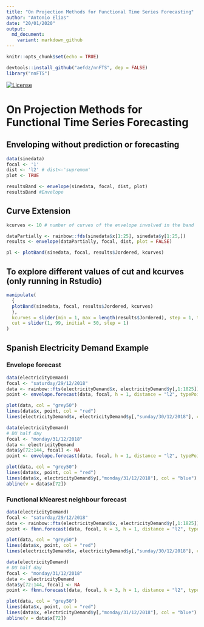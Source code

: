 ```yaml
---
title: "On Projection Methods for Functional Time Series Forecasting"
author: "Antonio Elías"
date: "20/01/2020"
output:
  md_document:
    variant: markdown_github
---
```


```r
knitr::opts_chunk$set(echo = TRUE)

devtools::install_github("aefdz/nnFTS", dep = FALSE)
library("nnFTS")
```

[![License](https://img.shields.io/badge/license-GPL%20v3-blue.svg)](https://www.gnu.org/licenses/gpl-3.0)

On Projection Methods for Functional Time Series Forecasting
===========

## Enveloping without prediction or forecasting
```r
data(sinedata)
focal <- '1'
dist <- 'l2' # dist<-'supremum'
plot <- TRUE

resultsBand <- envelope(sinedata, focal, dist, plot)
resultsBand #Envelope 
```

## Curve Extension
```r
kcurves <- 10 # number of curves of the envelope involved in the band

dataPartially <- rainbow::fds(sinedata$x[1:25], sinedata$y[1:25,])
results <- envelope(dataPartially, focal, dist, plot = FALSE)

pl <- plotBand(sinedata, focal, results$Jordered, kcurves)
```

## To explore different values of cut and kcurves (only running in Rstudio)

```r
manipulate(
  {
  plotBand(sinedata, focal, results$Jordered, kcurves)
  },
  kcurves = slider(min = 1, max = length(results$Jordered), step = 1, ticks = TRUE),
  cut = slider(1, 99, initial = 50, step = 1)
)
```

## Spanish Electricity Demand Example

### Envelope forecast
```r
data(electricityDemand)
focal <- "saturday/29/12/2018"
data <- rainbow::fts(electricityDemand$x, electricityDemand$y[,1:1825])
point <- envelope.forecast(data, focal, h = 1, distance = "l2", typePoint = "expw", theta = 1)

plot(data, col = "grey50")
lines(data$x, point, col = "red")
lines(electricityDemand$x, electricityDemand$y[,"sunday/30/12/2018"], col = "blue")
```

```r
data(electricityDemand)
# DU half day
focal <- "monday/31/12/2018"
data <- electricityDemand
data$y[72:144, focal] <- NA
point <- envelope.forecast(data, focal, h = 1, distance = "l2", typePoint = "expw", theta = 1)

plot(data, col = "grey50")
lines(data$x, point, col = "red")
lines(data$x, electricityDemand$y[,"monday/31/12/2018"], col = "blue")
abline(v = data$x[72])
```

### Functional kNearest neighbour forecast
```r
data(electricityDemand)
focal <- "saturday/29/12/2018"
data <- rainbow::fts(electricityDemand$x, electricityDemand$y[,1:1825])
point <- fknn.forecast(data, focal, k = 3, h = 1, distance = "l2", typePoint = "expw", theta = 1)

plot(data, col = "grey50")
lines(data$x, point, col = "red")
lines(electricityDemand$x, electricityDemand$y[,"sunday/30/12/2018"], col = "blue")
```

```r
data(electricityDemand)
# DU half day
focal <- "monday/31/12/2018"
data <- electricityDemand
data$y[72:144, focal] <- NA
point <- fknn.forecast(data, focal, k = 3, h = 1, distance = "l2", typePoint = "expw", theta = 1)

plot(data, col = "grey50")
lines(data$x, point, col = "red")
lines(data$x, electricityDemand$y[,"monday/31/12/2018"], col = "blue")
abline(v = data$x[72])
```
